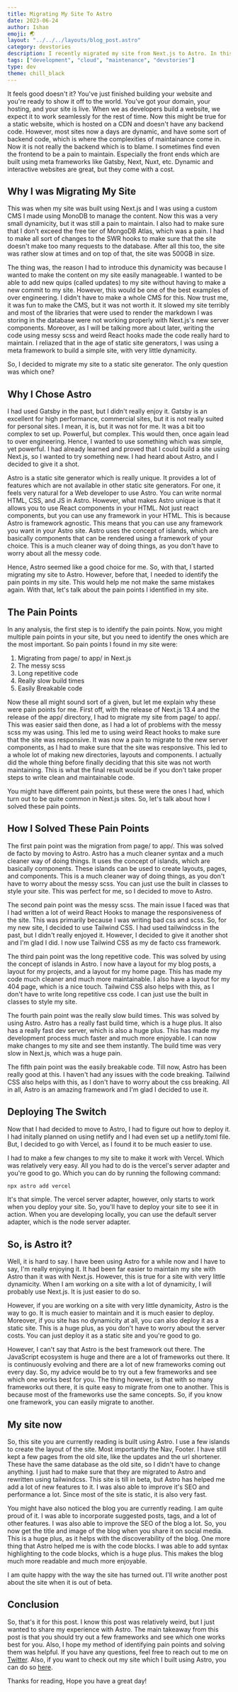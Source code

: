 ```yaml
---
title: Migrating My Site To Astro
date: 2023-06-24
author: Ishan
emoji: 🌏
layout: "../../../layouts/blog_post.astro"
category: devstories
description: I recently migrated my site from Next.js to Astro. In this post, I'll be talking about why I did that and how I did that.
tags: ["development", "cloud", "maintenance", "devstories"]
type: dev
theme: chill_black
---
```


It feels good doesn't it? You've just finished building your website and you're ready to show it off to the world. You've got your domain, your hosting, and your site is live.
When we as developers build a website, we expect it to work seamlessly for the rest of time.
Now this might be true for a static website, which is hosted on a CDN and doesn't have any backend code.
However, most sites now a days are dynamic, and have some sort of backend code, which is where the complexities of maintainance come in.
Now it is not really the backend which is to blame. I sometimes find even the frontend to be a pain to maintain.
Especially the front ends which are built using meta frameworks like Gatsby, Next, Nuxt, etc.
Dynamic and interactive websites are great, but they come with a cost.

## Why I was Migrating My Site

This was when my site was built using Next.js and I was using a custom CMS I made using MonoDB to manage the content.
Now this was a very small dynamicity, but it was still a pain to maintain.
I also had to make sure that I don't exceed the free tier of MongoDB Atlas, which was a pain.
I had to make all sort of changes to the SWR hooks to make sure that the site doesn't make too many requests to the database.
After all this too, the site was rather slow at times and on top of that, the site was 500GB in size.

The thing was, the reason I had to introduce this dynamicity was because I wanted to make the content on my site easily manageable.
I wanted to be able to add new quips (called updates) to my site without having to make a new commit to my site.
However, this would be one of the best examples of over engineering.
I didn't have to make a whole CMS for this.
Now trust me, it was fun to make the CMS, but it was not worth it.
It slowed my site terribly and most of the libraries that were used to render the markdown I was storing in the database were not working properly with Next.js's new server components.
Moreover, as I will be talking more about later, writing the code using messy scss and weird React hooks made the code really hard to maintain.
I reliazed that in the age of static site generators, I was using a meta framework to build a simple site, with very little dynamicity.

So, I decided to migrate my site to a static site generator.
The only question was which one?

## Why I Chose Astro

I had used Gatsby in the past, but I didn't really enjoy it.
Gatsby is an excellent for high performance, commercial sites, but it is not really suited for personal sites.
I mean, it is, but it was not for me.
It was a bit too complex to set up. Powerful, but complex.
This would then, once again lead to over engineering.
Hence, I wanted to use something which was simple, yet powerful.
I had already learned and proved that I could build a site using Next.js, so I wanted to try something new.
I had heard about Astro, and I decided to give it a shot.

Astro is a static site generator which is really unique.
It provides a lot of features which are not available in other static site generators.
For one, it feels very natural for a Web developer to use Astro.
You can write normal HTML, CSS, and JS in Astro.
However, what makes Astro unique is that it allows you to use React components in your HTML.
Not just react components, but you can use any framework in your HTML.
This is because Astro is framework agnostic.
This means that you can use any framework you want in your Astro site.
Astro uses the concept of islands, which are basically components that can be rendered using a framework of your choice.
This is a much cleaner way of doing things, as you don't have to worry about all the messy code.

Hence, Astro seemed like a good choice for me.
So, with that, I started migrating my site to Astro.
However, before that, I needed to identify the pain points in my site.
This would help me not make the same mistakes again.
With that, let's talk about the pain points I identified in my site. 

## The Pain Points

In any analysis, the first step is to identify the pain points.
Now, you might multiple pain points in your site, but you need to identify the ones which are the most important.
So pain points I found in my site were:

1. Migrating from page/ to app/ in Next.js
2. The messy scss
3. Long repetitive code
4. Really slow build times
5. Easily Breakable code

Now these all might sound sort of a given, but let me explain why these were pain points for me.
First off, with the release of Next.js 13.4 and the release of the app/ directory, I had to migrate my site from page/ to app/.
This was easier said then done, as I had a lot of problems with the messy scss my was using.
This led me to using weird React hooks to make sure that the site was responsive.
It was now a pain to migrate to the new server components, as I had to make sure that the site was responsive.
This led to a whole lot of making new directories, layouts and components.
I actually did the whole thing before finally deciding that this site was not worth maintaining.
This is what the final result would be if you don't take proper steps to write clean and maintainable code.

You might have different pain points, but these were the ones I had, which turn out to be quite common in Next.js sites.
So, let's talk about how I solved these pain points.

## How I Solved These Pain Points

The first pain point was the migration from page/ to app/.
This was solved de facto by moving to Astro.
Astro has a much cleaner syntax and a much cleaner way of doing things.
It uses the concept of islands, which are basically components.
These islands can be used to create layouts, pages, and components.
This is a much cleaner way of doing things, as you don't have to worry about the messy scss.
You can just use the built in classes to style your site.
This was perfect for me, so I decided to move to Astro.

The second pain point was the messy scss.
The main issue I faced was that I had written a lot of weird React Hooks to manage the responsiveness of the site.
This was primarily because I was writing bad css and scss.
So, for my new site, I decided to use Tailwind CSS.
I had used tailwindcss in the past, but I didn't really enjoyed it.
However, I decided to give it another shot and I'm glad I did.
I now use Tailwind CSS as my de facto css framework.

The third pain point was the long repetitive code.
This was solved by using the concept of islands in Astro.
I now have a layout for my blog posts, a layout for my projects, and a layout for my home page.
This has made my code much cleaner and much more maintainable.
I also have a layout for my 404 page, which is a nice touch.
Tailwind CSS also helps with this, as I don't have to write long repetitive css code.
I can just use the built in classes to style my site.

The fourth pain point was the really slow build times.
This was solved by using Astro.
Astro has a really fast build time, which is a huge plus.
It also has a really fast dev server, which is also a huge plus.
This has made my development process much faster and much more enjoyable.
I can now make changes to my site and see them instantly.
The build time was very slow in Next.js, which was a huge pain.

The fifth pain point was the easily breakable code.
Till now, Astro has been really good at this.
I haven't had any issues with the code breaking.
Tailwind CSS also helps with this, as I don't have to worry about the css breaking.
All in all, Astro is an amazing framework and I'm glad I decided to use it.

## Deploying The Switch

Now that I had decided to move to Astro, I had to figure out how to deploy it.
I had initally planned on using netlify and I had even set up a netlify.toml file.
But, I decided to go with Vercel, as I found it to be much easier to use.

I had to make a few changes to my site to make it work with Vercel.
Which was relatively very easy.
All you had to do is the vercel's server adapter and you're good to go.
Which you can do by running the following command:

```bash
npx astro add vercel
```

It's that simple.
The vercel server adapter, however, only starts to work when you deploy your site.
So, you'll have to deploy your site to see it in action.
When you are developing locally, you can use the default server adapter, which is the node server adapter.

## So, is Astro it?

Well, it is hard to say.
I have been using Astro for a while now and I have to say, I'm really enjoying it.
It had been far easier to maintain my site with Astro than it was with Next.js.
However, this is true for a site with very little dynamicity.
When I am working on a site with a lot of dynamicity, I will probably use Next.js.
It is just easier to do so.

However, if you are working on a site with very little dynamicity, Astro is the way to go.
It is much easier to maintain and it is much easier to deploy.
Moreover, if you site has no dynamicity at all, you can also deploy it as a static site.
This is a huge plus, as you don't have to worry about the server costs.
You can just deploy it as a static site and you're good to go.

However, I can't say that Astro is the best framework out there.
The JavaScript ecosystem is huge and there are a lot of frameworks out there.
It is continuously evolving and there are a lot of new frameworks coming out every day.
So, my advice would be to try out a few frameworks and see which one works best for you.
The thing however, is that with so many frameworks out there, it is quite easy to migrate from one to another.
This is because most of the frameworks use the same concepts.
So, if you know one framework, you can easily migrate to another.

## My site now

So, this site you are currently reading is built using Astro.
I use a few islands to create the layout of the site.
Most importantly the Nav, Footer.
I have still kept a few pages from the old site, like the updates and the url shortener.
These have the same database as the old site, so I didn't have to change anything.
I just had to make sure that they are migrated to Astro and rewritten using tailwindcss.
This site is till in beta, but Astro has helped me add a lot of new features to it.
I was also able to improve it's SEO and performance a lot.
Since most of the site is static, it is also very fast.

You might have also noticed the blog you are currently reading.
I am quite proud of it. I was able to incorporate suggested posts, tags, and a lot of other features.
I was also able to improve the SEO of the blog a lot.
So, you now get the title and image of the blog when you share it on social media.
This is a huge plus, as it helps with the discoverability of the blog.
One more thing that Astro helped me is with the code blocks.
I was able to add syntax highlighting to the code blocks, which is a huge plus.
This makes the blog much more readable and much more enjoyable.

I am quite happy with the way the site has turned out.
I'll write another post about the site when it is out of beta. 

## Conclusion

So, that's it for this post.
I know this post was relatively weird, but I just wanted to share my experience with Astro.
The main takeaway from this post is that you should try out a few frameworks and see which one works best for you.
Also, I hope my method of identifying pain points and solving them was helpful.
If you have any questions, feel free to reach out to me on [Twitter](https://twitter.com/noobscience1).
Also, if you want to check out my site which I built using Astro, you can do so [here](https://beta.noobscience.rocks).

Thanks for reading, Hope you have a great day!